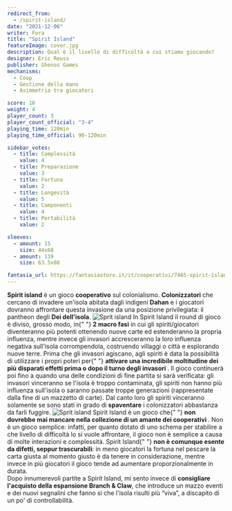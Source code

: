 ```yaml
---
redirect_from:
  - /spirit-island/
date: "2021-12-06"
writer: Fora
title: "Spirit Island"
featureImage: cover.jpg
description: Qual è il livello di difficoltà a cui stiamo giocando?
designer: Eric Reuss
publisher: Ghenos Games
mechanisms:
  - Coop
  - Gestione della mano
  - Asimmetria tra giocatori

score: 10
weight: 4
player_count: 3
player_count_official: "3-4"
playing_time: 120min
playing_time_official: 90-120min

sidebar_votes:
  - title: Complessità
    value: 4
  - title: Preparazione
    value: 3
  - title: Fortuna
    value: 2
  - title: Longevità
    value: 5
  - title: Componenti
    value: 4
  - title: Portabilità
    value: 2

sleeves:
  - amount: 15
    size: 44x68
  - amount: 119
    size: 63.5x88

fantasia_url: https://fantasiastore.it/it/cooperativi/7465-spirit-island.html
---
```


<Setting>
  <strong>Spirit island</strong> è un gioco <strong>cooperativo</strong> sul
  colonialismo. <strong>Colonizzatori</strong> che cercano di invadere un'isola
  abitata dagli indigeni <strong>Dahan</strong> e i giocatori dovranno
  affrontare questa invasione da una posizione privilegiata: il pantheon degli
  <strong>Dei dell'isola</strong>.
</Setting>

<img src="./game1.jpg" alt="Sprit island" />

<Rules>
  In Spirit Island il round di gioco è diviso, grosso modo, in{" "}
  <strong>2 macro fasi</strong> in cui gli spiriti/giocatori diventeranno più
  potenti ottenendo nuove carte ed estenderanno la propria influenza, mentre
  invece gli invasori accresceranno la loro influenza negativa sull'isola
  corrompendola, costruendo villaggi o città e esplorando nuove terre. Prima che
  gli invasori agiscano, agli spiriti è data la possibilità di utilizzare i
  propri poteri per{" "}
  <strong>
    attivare una incredibile moltitudine dei più disparati effetti prima o dopo
    il turno degli invasori
  </strong>
  . Il gioco continuerà poi fino a quando una delle condizioni di fine partita si
  sarà verificata: gli invasori vinceranno se l'isola è troppo contaminata, gli spiriti
  non hanno più influenza sull'isola o saranno passate troppe generazioni (rappresentate
  dalla fine di un mazzetto di carte). Dal canto loro gli spiriti vinceranno solamente
  se sono stati in grado di <strong>spaventare</strong> i colonizzatori abbastanza
  da farli fuggire.
</Rules>

<img src="./game2.jpg" alt="Sprit island" />

<Feedback>
  Spirit Island è un gioco che{" "}
  <strong>
    non dovrebbe mai mancare nella collezione di un amante dei cooperativi
  </strong>
  . Non è un gioco semplice: infatti, per quanto dotato di uno schema per
  stabilire a che livello di difficoltà lo si vuole affrontare, il gioco non è
  semplice a causa di molte interazioni e complessità. Spirit Island{" "}
  <strong>non è comunque esente da difetti, seppur trascurabili</strong>: in
  meno giocatori la fortuna nel pescare la carta giusta al momento giusto è da
  tenere in considerazione, mentre invece in più giocatori il gioco tende ad
  aumentare proporzionalmente in durata.
  <br />
  Dopo innumerevoli partite a Spirit Island, mi sento invece di <strong>consigliare l'acquisto
  della espansione Branch &amp; Claw</strong>, che introduce un mazzo eventi e dei nuovi segnalini
  che fanno sì che l'isola risulti più “viva”, a discapito di un po' di controllabilità.

</Feedback>

<Instagram id="CXJTsEfgCfA" />
